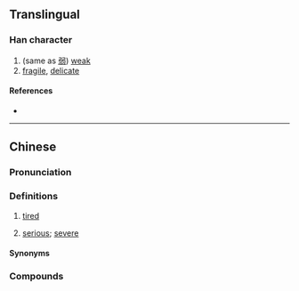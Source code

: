 {{character info}}
==Translingual==

===Han character===
{{Han char|rn=61|rad=心|as=08|sn=11|four=92033|canj=PHKP|ids=⿰忄忝}}

# (same as [[弱]]) [[weak]]
# [[fragile]], [[delicate]]

====References====
* {{Han ref|kx=0389.220|dkj=10747|dj=0723.080|hdz=42313.010|uh=60BF|ud=24767|bh=D562|bd=54626}}

----

==Chinese==
{{zh-forms}}

===Pronunciation===
{{zh-pron
|m=tiǎn
|m-s=
|c=tim2
|h=pfs=thiám
|mn=thiám
|mc=y
|oc=y
|cat=v,n,a
}}

===Definitions===
{{zh-hanzi}}

# {{lb|zh|Hakka|Taiwanese Hokkien}} [[tired]]
# {{lb|zh|Hokkien}} [[serious]]; [[severe]]

====Synonyms====
{{zh-dial|累}}

===Compounds===
{{zh-der|悿𢣎|悿頭}}